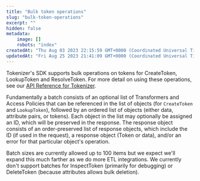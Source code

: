 ```yaml
---
title: "Bulk token operations"
slug: "bulk-token-operations"
excerpt: ""
hidden: false
metadata:
    image: []
    robots: "index"
createdAt: "Thu Aug 03 2023 22:15:59 GMT+0000 (Coordinated Universal Time)"
updatedAt: "Fri Aug 25 2023 21:41:09 GMT+0000 (Coordinated Universal Time)"
---
```


Tokenizer's SDK supports bulk operations on tokens for CreateToken, LookupToken and ResolveToken. For more detail on using these operations, see our [API Reference for Tokenizer](/docs/reference/post_tokenizer-tokens).​​

Fundamentally a batch consists of an optional list of Transformers and Access Policies that can be referenced in the list of objects (for `CreateToken` and `LookupToken`), followed by an ordered list of objects (either data, attribute pairs, or tokens). Each object in the list may optionally be assigned an ID, which will be preserved in the response. The response object consists of an order-preserved list of response objects, which include the ID (if used in the request), a response object (Token or data), and/or an error for that particular object's operation.

Batch sizes are currently allowed up to 100 items but we expect we'll expand this much farther as we do more ETL integrations. We currently don't support batches for InspectToken (primarily for debugging) or DeleteToken (because attributes allows bulk deletion).

